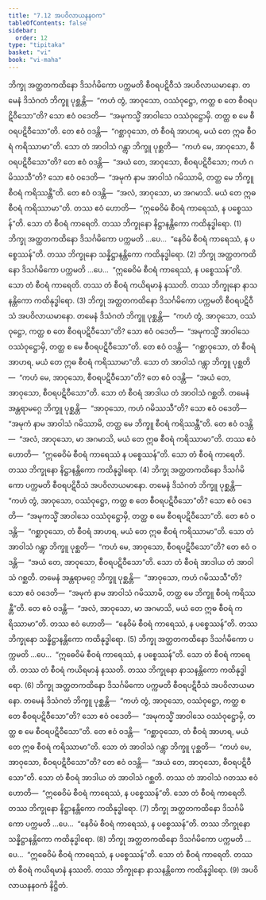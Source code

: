 ```yaml
---
title: "7.12 အပဝိလာယနနဝက"
tableOfContents: false
sidebar:
  order: 12
type: "tipitaka"
basket: "vi"
book: "vi-maha"
---
```



<DynamicBreadcrumb />

<Division number="321" book="vi-maha" e="ch" v="3" p="369">

<Paragraph number="1508" book="vi-maha">
ဘိက္ခု အတ္ထတကထိနော ဒိသင်္ဂမိကော ပက္ကမတိ စီဝရပဋိဝီသံ အပဝိလာယမာနော. တမေနံ ဒိသံဂတံ ဘိက္ခူ ပုစ္ဆန္တိ—  “ကဟံ တွံ, အာဝုသော, ဝဿံဝုဋ္ဌော, ကတ္ထ စ တေ စီဝရပဋိဝီသော”တိ? သော ဧဝံ ဝဒေတိ—  “အမုကသ္မိံ အာဝါသေ ဝဿံဝုဋ္ဌောမှိ. တတ္ထ စ မေ စီဝရပဋိဝီသော”တိ. တေ ဧဝံ ဝဒန္တိ—  “ဂစ္ဆာဝုသော, တံ စီဝရံ အာဟရ, မယံ တေ ဣဓ စီဝရံ ကရိဿာမာ”တိ. သော တံ အာဝါသံ ဂန္တွာ ဘိက္ခူ ပုစ္ဆတိ—  “ကဟံ မေ, အာဝုသော, စီဝရပဋိဝီသော”တိ? တေ ဧဝံ ဝဒန္တိ—  “အယံ တေ, အာဝုသော, စီဝရပဋိဝီသော; ကဟံ ဂမိဿသီ”တိ? သော ဧဝံ ဝဒေတိ—  “အမုကံ နာမ အာဝါသံ ဂမိဿာမိ, တတ္ထ မေ ဘိက္ခူ စီဝရံ ကရိဿန္တီ”တိ. တေ ဧဝံ ဝဒန္တိ—  “အလံ, အာဝုသော, မာ အဂမာသိ. မယံ တေ ဣဓ စီဝရံ ကရိဿာမာ”တိ. တဿ ဧဝံ ဟောတိ—  “ဣဓေဝိမံ စီဝရံ ကာရေဿံ, န ပစ္စေဿန်”တိ. သော တံ စီဝရံ ကာရေတိ. တဿ ဘိက္ခုနော နိဋ္ဌာနန္တိကော ကထိနုဒ္ဓါရော. (1)
</Paragraph>

<Paragraph number="1509" book="vi-maha">
ဘိက္ခု အတ္ထတကထိနော ဒိသင်္ဂမိကော ပက္ကမတိ …ပေ…  “နေဝိမံ စီဝရံ ကာရေဿံ, န ပစ္စေဿန်”တိ. တဿ ဘိက္ခုနော သန္နိဋ္ဌာနန္တိကော ကထိနုဒ္ဓါရော. (2)
</Paragraph>

<Paragraph number="1510" book="vi-maha">
ဘိက္ခု အတ္ထတကထိနော ဒိသင်္ဂမိကော ပက္ကမတိ …ပေ…  “ဣဓေဝိမံ စီဝရံ ကာရေဿံ, န ပစ္စေဿန်”တိ. သော တံ စီဝရံ ကာရေတိ. တဿ တံ စီဝရံ ကယိရမာနံ နဿတိ. တဿ ဘိက္ခုနော နာသနန္တိကော ကထိနုဒ္ဓါရော. (3)
</Paragraph>

</Division>
<Division number="322" book="vi-maha" e="ch" v="3" p="370">

<Paragraph number="1511" book="vi-maha">
ဘိက္ခု အတ္ထတကထိနော ဒိသင်္ဂမိကော ပက္ကမတိ စီဝရပဋိဝီသံ အပဝိလာယမာနော. တမေနံ ဒိသံဂတံ ဘိက္ခူ ပုစ္ဆန္တိ—  “ကဟံ တွံ, အာဝုသော, ဝဿံဝုဋ္ဌော, ကတ္ထ စ တေ စီဝရပဋိဝီသော”တိ? သော ဧဝံ ဝဒေတိ—  “အမုကသ္မိံ အာဝါသေ ဝဿံဝုဋ္ဌောမှိ, တတ္ထ စ မေ စီဝရပဋိဝီသော”တိ. တေ ဧဝံ ဝဒန္တိ—  “ဂစ္ဆာဝုသော, တံ စီဝရံ အာဟရ, မယံ တေ ဣဓ စီဝရံ ကရိဿာမာ”တိ. သော တံ အာဝါသံ ဂန္တွာ ဘိက္ခူ ပုစ္ဆတိ—  “ကဟံ မေ, အာဝုသော, စီဝရပဋိဝီသော”တိ? တေ ဧဝံ ဝဒန္တိ—  “အယံ တေ, အာဝုသော, စီဝရပဋိဝီသော”တိ. သော တံ စီဝရံ အာဒါယ တံ အာဝါသံ ဂစ္ဆတိ. တမေနံ အန္တရာမဂ္ဂေ ဘိက္ခူ ပုစ္ဆန္တိ—  “အာဝုသော, ကဟံ ဂမိဿသီ”တိ? သော ဧဝံ ဝဒေတိ—  “အမုကံ နာမ အာဝါသံ ဂမိဿာမိ, တတ္ထ မေ ဘိက္ခူ စီဝရံ ကရိဿန္တီ”တိ. တေ ဧဝံ ဝဒန္တိ—  “အလံ, အာဝုသော, မာ အဂမာသိ, မယံ တေ ဣဓ စီဝရံ ကရိဿာမာ”တိ. တဿ ဧဝံ ဟောတိ—  “ဣဓေဝိမံ စီဝရံ ကာရေဿံ န ပစ္စေဿန်”တိ. သော တံ စီဝရံ ကာရေတိ. တဿ ဘိက္ခုနော နိဋ္ဌာနန္တိကော ကထိနုဒ္ဓါရော. (4)
</Paragraph>

<Paragraph number="1512" book="vi-maha">
ဘိက္ခု အတ္ထတကထိနော ဒိသင်္ဂမိကော ပက္ကမတိ စီဝရပဋိဝီသံ အပဝိလာယမာနော. တမေနံ ဒိသံဂတံ ဘိက္ခူ ပုစ္ဆန္တိ—  “ကဟံ တွံ, အာဝုသော, ဝဿံဝုဋ္ဌော, ကတ္ထ စ တေ စီဝရပဋိဝီသော”တိ? သော ဧဝံ ဝဒေတိ—  “အမုကသ္မိံ အာဝါသေ ဝဿံဝုဋ္ဌောမှိ, တတ္ထ စ မေ စီဝရပဋိဝီသော”တိ. တေ ဧဝံ ဝဒန္တိ—  “ဂစ္ဆာဝုသော, တံ စီဝရံ အာဟရ, မယံ တေ ဣဓ စီဝရံ ကရိဿာမာ”တိ. သော တံ အာဝါသံ ဂန္တွာ ဘိက္ခူ ပုစ္ဆတိ—  “ကဟံ မေ, အာဝုသော, စီဝရပဋိဝီသော”တိ? တေ ဧဝံ ဝဒန္တိ—  “အယံ တေ, အာဝုသော, စီဝရပဋိဝီသော”တိ. သော တံ စီဝရံ အာဒါယ တံ အာဝါသံ ဂစ္ဆတိ. တမေနံ အန္တရာမဂ္ဂေ ဘိက္ခူ ပုစ္ဆန္တိ—  “အာဝုသော, ကဟံ ဂမိဿသီ”တိ? သော ဧဝံ ဝဒေတိ—  “အမုကံ နာမ အာဝါသံ ဂမိဿာမိ, တတ္ထ မေ ဘိက္ခူ စီဝရံ ကရိဿန္တီ”တိ. တေ ဧဝံ ဝဒန္တိ—  “အလံ, အာဝုသော, မာ အဂမာသိ, မယံ တေ ဣဓ စီဝရံ ကရိဿာမာ”တိ. တဿ ဧဝံ ဟောတိ—  “နေဝိမံ စီဝရံ ကာရေဿံ, န ပစ္စေဿန်”တိ. တဿ ဘိက္ခုနော သန္နိဋ္ဌာနန္တိကော ကထိနုဒ္ဓါရော. (5)
</Paragraph>

<Paragraph number="1513" book="vi-maha">
ဘိက္ခု အတ္ထတကထိနော ဒိသင်္ဂမိကော ပက္ကမတိ …ပေ…  “ဣဓေဝိမံ စီဝရံ ကာရေဿံ, န ပစ္စေဿန်”တိ. သော တံ စီဝရံ ကာရေတိ. တဿ တံ စီဝရံ ကယိရမာနံ နဿတိ. တဿ ဘိက္ခုနော နာသနန္တိကော ကထိနုဒ္ဓါရော. (6)
</Paragraph>

</Division>
<Division number="323" book="vi-maha" e="ch" v="3" p="371">

<Paragraph number="1514" book="vi-maha">
ဘိက္ခု အတ္ထတကထိနော ဒိသင်္ဂမိကော ပက္ကမတိ စီဝရပဋိဝီသံ အပဝိလာယမာနော. တမေနံ ဒိသံဂတံ ဘိက္ခူ ပုစ္ဆန္တိ—  “ကဟံ တွံ, အာဝုသော, ဝဿံဝုဋ္ဌော, ကတ္ထ စ တေ စီဝရပဋိဝီသော”တိ? သော ဧဝံ ဝဒေတိ—  “အမုကသ္မိံ အာဝါသေ ဝဿံဝုဋ္ဌောမှိ, တတ္ထ စ မေ စီဝရပဋိဝီသော”တိ. တေ ဧဝံ ဝဒန္တိ—  “ဂစ္ဆာဝုသော, တံ စီဝရံ အာဟရ, မယံ တေ ဣဓ စီဝရံ ကရိဿာမာ”တိ. သော တံ အာဝါသံ ဂန္တွာ ဘိက္ခူ ပုစ္ဆတိ—  “ကဟံ မေ, အာဝုသော, စီဝရပဋိဝီသော”တိ? တေ ဧဝံ ဝဒန္တိ—  “အယံ တေ, အာဝုသော, စီဝရပဋိဝီသော”တိ. သော တံ စီဝရံ အာဒါယ တံ အာဝါသံ ဂစ္ဆတိ. တဿ တံ အာဝါသံ ဂတဿ ဧဝံ ဟောတိ—  “ဣဓေဝိမံ စီဝရံ ကာရေဿံ, န ပစ္စေဿန်”တိ. သော တံ စီဝရံ ကာရေတိ. တဿ ဘိက္ခုနော နိဋ္ဌာနန္တိကော ကထိနုဒ္ဓါရော. (7)
</Paragraph>

<Paragraph number="1515" book="vi-maha">
ဘိက္ခု အတ္ထတကထိနော ဒိသင်္ဂမိကော ပက္ကမတိ …ပေ…  “နေဝိမံ စီဝရံ ကာရေဿံ, န ပစ္စေဿန်”တိ. တဿ ဘိက္ခုနော သန္နိဋ္ဌာနန္တိကော ကထိနုဒ္ဓါရော. (8)
</Paragraph>

<Paragraph number="1516" book="vi-maha">
ဘိက္ခု အတ္ထတကထိနော ဒိသင်္ဂမိကော ပက္ကမတိ …ပေ…  “ဣဓေဝိမံ စီဝရံ ကာရေဿံ, န ပစ္စေဿန်”တိ. သော တံ စီဝရံ ကာရေတိ. တဿ တံ စီဝရံ ကယိရမာနံ နဿတိ. တဿ ဘိက္ခုနော နာသနန္တိကော ကထိနုဒ္ဓါရော. (9)

</Paragraph>
</Division>

<Paragraph number="1517" type="center" book="vi-maha">
အပဝိလာယနနဝကံ နိဋ္ဌိတံ.
</Paragraph>